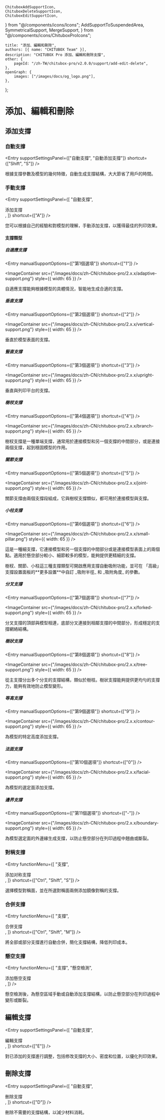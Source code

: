 	ChituboxAddSupportIcon,
	ChituboxDeleteSupportIcon,
	ChituboxEditSupportIcon,
} from "@/components/icons/Icons";
	AddSupportToSuspendedArea,
	SymmetricalSupport,
	MergeSupport,
} from "@/components/icons/ChituboxProIcons";

	title: "添加、編輯和刪除",
	authors: [{ name: "CHITUBOX Team" }],
	description: "CHITUBOX Pro 添加、編輯和刪除支撐",
	other: {
		pageId: "/zh-TW/chitubox-pro/v2.0.0/support/add-edit-delete",
	},
	openGraph: {
		images: ["/images/docs/og_logo.png"],
	},
};

# 添加、編輯和刪除

## 添加支撐

### 自動支撐

<Entry
	supportSettingsPanel={["自動支撐", "自動添加支撐"]}
	shortcut={["Shift", "S"]}
/>

根據支撐參數及模型的幾何特徵，自動生成支撐結構，大大節省了用戶的時間。

### 手動支撐

<Entry
	supportSettingsPanel={[
		"自動支撐",
		<div className="flex items-center gap-1">
			<ChituboxAddSupportIcon />
			添加支撐
		</div>,
	]}
	shortcut={["A"]}
/>

您可以根據自己的經驗和對模型的理解，手動添加支撐，以獲得最佳的列印效果。

#### 支撐類型

##### 自適應支撐

<Entry manualSupportOptions={["第1個選項"]} shortcut={["1"]} />

<ImageContainer
	src={"/images/docs/zh-CN/chitubox-pro/2.x.x/adaptive-support.png"}
	style={{ width: 65 }}
/>

自適應支撐能夠根據模型的具體情況，智能地生成合適的支撐。

##### 垂直支撐

<Entry manualSupportOptions={["第2個選項"]} shortcut={["2"]} />

<ImageContainer
	src={"/images/docs/zh-CN/chitubox-pro/2.x.x/vertical-support.png"}
	style={{ width: 65 }}
/>

垂直於模型表面的支撐。

##### 豎直支撐

<Entry manualSupportOptions={["第3個選項"]} shortcut={["3"]} />

<ImageContainer
	src={"/images/docs/zh-CN/chitubox-pro/2.x.x/upright-support.png"}
	style={{ width: 65 }}
/>

垂直與列印平台的支撐。

##### 樹杈支撐

<Entry manualSupportOptions={["第4個選項"]} shortcut={["4"]} />

<ImageContainer
	src={"/images/docs/zh-CN/chitubox-pro/2.x.x/branch-support.png"}
	style={{ width: 65 }}
/>

樹杈支撐是一種單端支撐，通常用於連接模型和另一個支撐的中間部分，或是連接兩個支撐，起到穩固模型的作用。

##### 關節支撐

<Entry manualSupportOptions={["第5個選項"]} shortcut={["5"]} />

<ImageContainer
	src={"/images/docs/zh-CN/chitubox-pro/2.x.x/joint-support.png"}
	style={{ width: 65 }}
/>

關節支撐由兩個支撐段組成，它與樹杈支撐類似，都可用於連接模型與支撐。

##### 小柱支撐

<Entry manualSupportOptions={["第6個選項"]} shortcut={["6"]} />

<ImageContainer
	src={"/images/docs/zh-CN/chitubox-pro/2.x.x/small-pillar.png"}
	style={{ width: 65 }}
/>

這是一種細支撐，它連接模型和另一個支撐的中間部分或是連接模型表面上的兩個點。適用於懸空部分較小、細節較多的模型，能夠提供更精細的支撐。

<Admonition type="tip" title="提示">
	樹杈、關節、小柱這三種支撐類型可開啟應用支撐自動吸附功能，並可在
	「高級」支撐設置面板的**更多設置**中自訂 _吸附半徑_ 和 _吸附角度_ 的參數。
</Admonition>

##### 分叉支撐

<Entry manualSupportOptions={["第7個選項"]} shortcut={["7"]} />

<ImageContainer
	src={"/images/docs/zh-CN/chitubox-pro/2.x.x/forked-support.png"}
	style={{ width: 65 }}
/>

分叉支撐的頂部與模型相連，底部分叉連接到相鄰支撐的中間部分，形成穩定的支撐網絡結構。

##### 樹狀支撐

<Entry manualSupportOptions={["第8個選項"]} shortcut={["8"]} />

<ImageContainer
	src={"/images/docs/zh-CN/chitubox-pro/2.x.x/tree-support.png"}
	style={{ width: 65 }}
/>

從主支撐分出多个分支的支撐結構，類似於樹枝。樹狀支撐能夠提供更均勻的支撐力，能夠有效地防止模型變形。

##### 等高支撐

<Entry manualSupportOptions={["第9個選項"]} shortcut={["9"]} />

<ImageContainer
	src={"/images/docs/zh-CN/chitubox-pro/2.x.x/contour-support.png"}
	style={{ width: 65 }}
/>

為模型的特定高度添加支撐。

##### 法面支撐

<Entry manualSupportOptions={["第10個選項"]} shortcut={["0"]} />

<ImageContainer
	src={"/images/docs/zh-CN/chitubox-pro/2.x.x/facial-support.png"}
	style={{ width: 65 }}
/>

為模型的選定面添加支撐。

##### 邊界支撐

<Entry manualSupportOptions={["第11個選項"]} shortcut={["-"]} />

<ImageContainer
	src={"/images/docs/zh-CN/chitubox-pro/2.x.x/boundary-support.png"}
	style={{ width: 65 }}
/>

為模型選定面的外邊緣生成支撐，以防止懸空部分在列印過程中翹曲或斷裂。

### 對稱支撐

<Entry
	functionMenu={[
		"支撐",
		<div className="flex items-center gap-1">
			<SymmetricalSupport />
			添加对称支撐
		</div>,
	]}
	shortcut={["Ctrl", "Shift", "S"]}
/>

選擇模型對稱面，並在所選對稱面兩側添加鏡像對稱的支撐。

### 合併支撐

<Entry
	functionMenu={[
		"支撐",
		<div className="flex items-center gap-1">
			<MergeSupport />
			合併支撐
		</div>,
	]}
	shortcut={["Ctrl", "Shift", "M"]}
/>

將全部或部分支撐進行自動合併，簡化支撐結構，降低列印成本。

### 懸空支撐

<Entry
	functionMenu={[
		"支撐",
		"懸空檢測",
		<div className="flex items-center gap-1">
			<AddSupportToSuspendedArea />
			添加懸空支撐
		</div>,
	]}
/>

<NextLink href="/zh-CN/chitubox-pro/latest/risk-detection#懸空檢測">懸空檢測</NextLink>後，為懸空區域手動或自動添加支撐結構，以防止懸空部分在列印過程中變形或斷裂。

## 編輯支撐

<Entry
	supportSettingsPanel={[
		"自動支撐",
		<div className="flex items-center gap-1">
			<ChituboxEditSupportIcon />
			編輯支撐
		</div>,
	]}
	shortcut={["E"]}
/>

對已添加的支撐進行調整，包括修改支撐的大小、密度和位置，以優化列印效果。

## 刪除支撐

<Entry
	supportSettingsPanel={[
		"自動支撐",
		<div className="flex items-center gap-1">
			<ChituboxDeleteSupportIcon />
			刪除支撐
		</div>,
	]}
	shortcut={["D"]}
/>

刪除不需要的支撐結構，以減少材料消耗。
